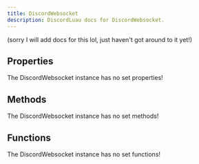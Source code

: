 ```yaml
---
title: DiscordWebsocket
description: DiscordLuau docs for DiscordWebsocket.
---
```

[//]: # (This file was automatically compiled through the Generator luau code under this repository)
[//]: # (if you want to edit the documentation of discord-luau, please write changes)
[//]: # (to the discord-luau repository itself, we extract the comments from discord-luau and translate)
[//]: # (them into markdown files that Nextra can interpret!)

(sorry I will add docs for this lol, just haven't got around to it yet!)

[//]: # (----- DOCUMENT PROPERTIES ----- )

## Properties

The DiscordWebsocket instance has no set properties!

[//]: # (----- DOCUMENT METHODS ----- )

## Methods

The DiscordWebsocket instance has no set methods!

[//]: # (----- DOCUMENT FUNCTIONS ----- )

## Functions

The DiscordWebsocket instance has no set functions!

